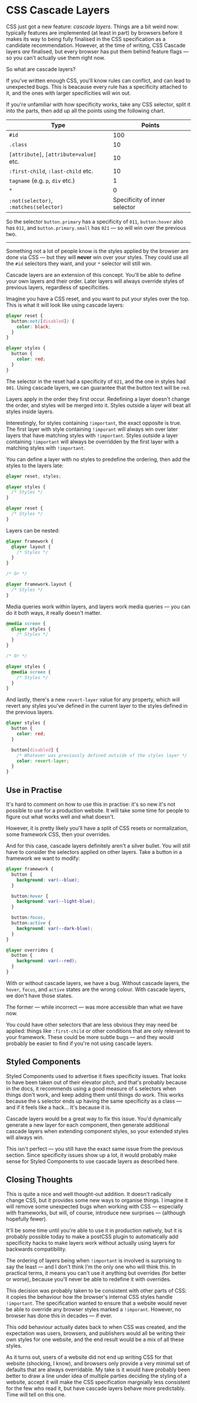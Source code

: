 
# CSS Cascade Layers

CSS just got a new feature: _cascade layers_. Things are a bit weird now: typically features are implemented (at least in part) by browsers before it makes its way to being fully finalised in the CSS specification as a candidate recommendation. However, at the time of writing, CSS Cascade layers _are_ finalised, but every browser has put them behind feature flags &mdash; so you can't actually use them right now.

So what are cascade layers?

If you've written enough CSS, you'll know rules can conflict, and can lead to unexpected bugs. This is beacause every rule has a specificity attached to it, and the ones with larger specificities will win out.

If you're unfamiliar with how specificity works, take any CSS selector, split it into the parts, then add up all the points using the following chart.

| Type                                    | Points                        |
| --------------------------------------- | ----------------------------- |
| `#id`                                   | 100                           |
| `.class`                                | 10                            |
| `[attribute]`, `[attribute=value]` etc. | 10                            |
| `:first-child`, `:last-child` etc.      | 10                            |
| `tagname` (e.g. `p`, `div` etc.)        | 1                             |
| `*`                                     | 0                             |
| `:not(selector)`, `:matches(selector)`  | Specificity of inner selector |

So the selector `button.primary` has a specificity of `011`, `button:hover` also has `011`, and `button.primary.small` has `021` &mdash; so will win over the previous two.

---

Something not a lot of people know is the styles applied by the browser are done via CSS &mdash; but they will **never** win over your styles. They could use all the `#id` selectors they want, and your `*` selector will still win.

Cascade layers are an extension of this concept. You'll be able to define your own layers and their order. Later layers will always override styles of previous layers, regardless of specificities.

Imagine you have a CSS reset, and you want to put your styles over the top. This is what it will look like using cascade layers:

```css
@layer reset {
  button:not([disabled]) {
    color: black;
  }
}

@layer styles {
  button {
    color: red;
  }
}
```

The selector in the reset had a specificity of `021`, and the one in styles had `001`. Using cascade layers, we can guarantee that the button text will be `red`.

Layers apply in the order they first occur. Redefining a layer doesn't change the order, and styles will be merged into it. Styles outside a layer will beat all styles inside layers.

Interestingly, for styles containing `!important`, the exact opposite is true. The first layer with style containing `!imporant` will always win over later layers that have matching styles with `!important`. Styles outside a layer containing `!important` will always be overridden by the first layer with a matching styles with `!important`.

You can define a layer with no styles to predefine the ordering, then add the styles to the layers late:

```css
@layer reset, styles;

@layer styles {
  /* Styles */
}

@layer reset {
  /* Styles */
}
```

Layers can be nested:

```css
@layer framework {
  @layer layout {
    /* Styles */
  }
}

/* Or */

@layer framework.layout {
  /* Styles */
}
```

Media queries work within layers, and layers work media queries &mdash; you can do it both ways, it really doesn't matter.

```css
@media screen {
  @layer styles {
    /* Styles */
  }
}

/* Or */

@layer styles {
  @media screen {
    /* Styles */
  }
}
```

And lastly, there's a new `revert-layer` value for any property, which will revert any styles you've defined in the current layer to the styles defined in the previous layers.

```css
@layer styles {
  button {
    color: red;
  }

  button[disabled] {
    /* Whatever was previously defined outside of the styles layer */
    color: revert-layer;
  }
}
```

## Use in Practise

It's hard to comment on how to use this in practise: it's so new it's not possible to use for a production website. It will take some time for people to figure out what works well and what doesn't.

However, it is pretty likely you'll have a split of CSS resets or normalization, some framework CSS, then your overrides.

And for this case, cascade layers definitely aren't a silver bullet. You will still have to consider the selectors applied on other layers. Take a button in a framework we want to modify:

```css
@layer framework {
  button {
    background: var(--blue);
  }

  button:hover {
    background: var(--light-blue);
  }

  button:focus,
  button:active {
    background: var(--dark-blue);
  }
}

@layer overrides {
  button {
    background: var(--red);
  }
}
```

With or without cascade layers, we have a bug. Without cascade layers, the `hover`, `focus`, and `active` states are the wrong colour. With cascade layers, we don't have those states.

The former &mdash; while incorrect &mdash; was more accessible than what we have now.

You could have other selectors that are less obvious they may need be applied: things like `:first-child` or other conditions that are only relevant to your framework. These could be more subtle bugs &mdash; and they would probably be easier to find if you're not using cascade layers.

## Styled Components

Styled Components used to advertise it fixes specificity issues. That looks to have been taken out of their elevator pitch, and that's probably because in the docs, it recommends using a good measure of `&` selectors when things don't work, and keep adding them until things do work. This works because the `&` selector ends up having the same specificity as a class &mdash; and if it feels like a hack... It's because it is.

Cascade layers would be a great way to fix this issue. You'd dynamically generate a new layer for each component, then generate additional cascade layers when extending component styles, so your extended styles will always win.

This isn't perfect &mdash; you still have the exact same issue from the previous section. Since specificity issues show up a lot, it would probably make sense for Styled Components to use cascade layers as described here.

## Closing Thoughts

This is quite a nice and well thought-out addition. It doesn't radically change CSS, but it provides some new ways to organise things. I imagine it will remove some unexpected bugs when working with CSS &mdash; especially with frameworks, but will, of course, introduce new surprises &mdash; (although hopefully fewer).

It'll be some time until you're able to use it in production natively, but it is probably possible today to make a postCSS plugin to automatically add specificity hacks to make layers work without actually using layers for backwards compatibility.

The ordering of layers being when `!important` is involved is surprising to say the least &mdash; and I don't think I'm the only one who will think this. In practical terms, it means you can't use it anything but overrides (for better or worse), because you'll never be able to redefine it with overrides.

This decision was probably taken to be consistent with other parts of CSS: it copies the behaviour how the browser's internal CSS styles handle `!important`. The specification wanted to ensure that a website would never be able to override any browser styles marked a `!imporant`. However, no browser has done this in decades &mdash; if ever.

This odd behaviour actually dates back to when CSS was created, and the expectation was users, browsers, and publishers would all be writing their own styles for one website, and the end result would be a mix of all these styles.

As it turns out, users of a website did not end up writing CSS for that website (shocking, I know), and browsers only provide a very minimal set of defaults that are always overridable. My take is it would have probably been better to draw a line under idea of multiple parties deciding the styling of a website, accept it will make the CSS specification margnially less consistent for the few who read it, but have cascade layers behave more predictably. Time will tell on this one.
